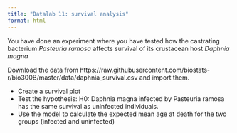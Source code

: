 ```yaml
---
title: "Datalab 11: survival analysis"
format: html
---
```



You have done an experiment where you have tested how the castrating bacterium
_Pasteuria ramosa_ affects survival of its crustacean host _Daphnia magna_

Download the data from https://raw.githubusercontent.com/biostats-r/bio300B/master/data/daphnia_survival.csv
and import them.

- Create a survival plot
- Test the hypothesis:
H0: Daphnia magna infected by Pasteuria ramosa has the same survival as uninfected individuals.
- Use the model to calculate the expected mean age at death for the two groups (infected and uninfected)
